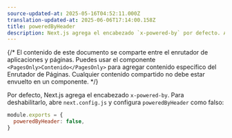 ```yaml
---
source-updated-at: 2025-05-16T04:52:11.000Z
translation-updated-at: 2025-06-06T17:14:00.158Z
title: poweredByHeader
description: Next.js agrega el encabezado `x-powered-by` por defecto. Aprende cómo deshabilitarlo aquí.
---
```


{/* El contenido de este documento se comparte entre el enrutador de aplicaciones y páginas. Puedes usar el componente `<PagesOnly>Contenido</PagesOnly>` para agregar contenido específico del Enrutador de Páginas. Cualquier contenido compartido no debe estar envuelto en un componente. */}

Por defecto, Next.js agrega el encabezado `x-powered-by`. Para deshabilitarlo, abre `next.config.js` y configura `poweredByHeader` como falso:

```js filename="next.config.js"
module.exports = {
  poweredByHeader: false,
}
```